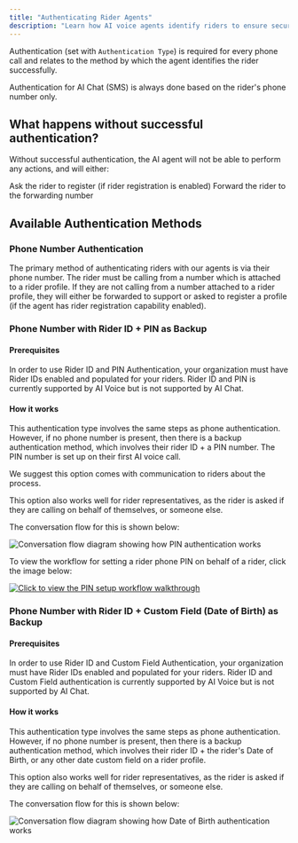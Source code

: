 ```yaml
---
title: "Authenticating Rider Agents"
description: "Learn how AI voice agents identify riders to ensure secure access to booking, cancellation, and other account-specific services."
---
```


Authentication (set with `Authentication Type`) is required for every phone call and relates to the method by which the agent identifies the rider successfully.

<Info>
Authentication for AI Chat (SMS) is always done based on the rider's phone number only.
</Info>

## What happens without successful authentication?

Without successful authentication, the AI agent will not be able to perform any actions, and will either:

<CardGroup cols={2}>
  <Card title="Registration Request" icon="user-plus">
    Ask the rider to register (if rider registration is enabled)
  </Card>
  <Card title="Forward to Support" icon="phone-arrow-up-right">
    Forward the rider to the forwarding number
  </Card>
</CardGroup>

## Available Authentication Methods

### Phone Number Authentication

<Card title="Primary Authentication Method" icon="phone">
  The primary method of authenticating riders with our agents is via their phone number. The rider must be calling from a number which is attached to a rider profile.
</Card>

<Note>
If they are not calling from a number attached to a rider profile, they will either be forwarded to support or asked to register a profile (if the agent has rider registration capability enabled).
</Note>

### Phone Number with Rider ID + PIN as Backup

#### Prerequisites

<Warning>
In order to use Rider ID and PIN Authentication, your organization must have Rider IDs enabled and populated for your riders.
</Warning>

<Info>
Rider ID and PIN is currently supported by AI Voice but is not supported by AI Chat.
</Info>

#### How it works

This authentication type involves the same steps as phone authentication. However, if no phone number is present, then there is a backup authentication method, which involves their rider ID + a PIN number. The PIN number is set up on their first AI voice call.

<Tip>
We suggest this option comes with communication to riders about the process.
</Tip>

This option also works well for rider representatives, as the rider is asked if they are calling on behalf of themselves, or someone else.

The conversation flow for this is shown below:

![Conversation flow diagram showing how PIN authentication works](/images/spare-ai/conversational-ai-agents/spare-ai-auth-pin-flow.png)

To view the workflow for setting a rider phone PIN on behalf of a rider, click the image below:

[![Click to view the PIN setup workflow walkthrough](/images/spare-ai/conversational-ai-agents/spare-ai-auth-pin-setup.png)](https://app.supademo.com/demo/clxwfdtpl0wk112o23yaboysb)

### Phone Number with Rider ID + Custom Field (Date of Birth) as Backup

#### Prerequisites

<Warning>
In order to use Rider ID and Custom Field Authentication, your organization must have Rider IDs enabled and populated for your riders.
</Warning>

<Info>
Rider ID and Custom Field authentication is currently supported by AI Voice but is not supported by AI Chat.
</Info>

#### How it works

This authentication type involves the same steps as phone authentication. However, if no phone number is present, then there is a backup authentication method, which involves their rider ID + the rider's Date of Birth, or any other date custom field on a rider profile.

<Tip>
This option also works well for rider representatives, as the rider is asked if they are calling on behalf of themselves, or someone else.
</Tip>

The conversation flow for this is shown below:

![Conversation flow diagram showing how Date of Birth authentication works](/images/spare-ai/conversational-ai-agents/spare-ai-auth-dob-flow.png)
